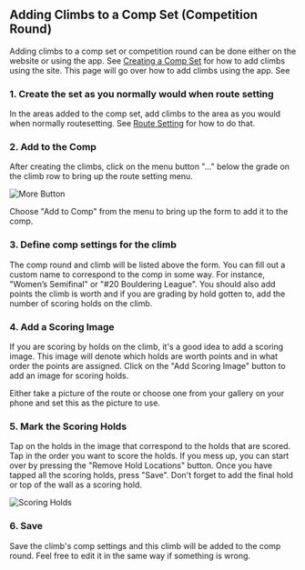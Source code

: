 ## Adding Climbs to a Comp Set (Competition Round)

Adding climbs to a comp set or competition round can be done either on the website or using the app. See [Creating a Comp Set](/competitions/create-comp-set) for how to add climbs using the site. This page will go over how to add climbs using the app. See

### 1. Create the set as you normally would when route setting

In the areas added to the comp set, add climbs to the area as you would when normally routesetting. See [Route Setting](/route-setting) for how to do that.

### 2. Add to the Comp

After creating the climbs, click on the menu button "..." below the grade on the climb row to bring up the route setting menu.

![More Button](../images/more-btn.png)

Choose "Add to Comp" from the menu to bring up the form to add it to the comp.

### 3. Define comp settings for the climb

The comp round and climb will be listed above the form. You can fill out a custom name to correspond to the comp in some way. For instance, "Women’s Semifinal" or "#20 Bouldering League". You should also add points the climb is worth and if you are grading by hold gotten to, add the number of scoring holds on the climb.

### 4. Add a Scoring Image

If you are scoring by holds on the climb, it's a good idea to add a scoring image. This image will denote which holds are worth points and in what order the points are assigned. Click on the "Add Scoring Image" button to add an image for scoring holds.

Either take a picture of the route or choose one from your gallery on your phone and set this as the picture to use.

### 5. Mark the Scoring Holds

Tap on the holds in the image that correspond to the holds that are scored. Tap in the order you want to score the holds. If you mess up, you can start over by pressing the "Remove Hold Locations" button. Once you have tapped all the scoring holds, press "Save". Don't forget to add the final hold or top of the wall as a scoring hold.

![Scoring Holds](../images/set-hold-locations.png)

### 6. Save

Save the climb's comp settings and this climb will be added to the comp round. Feel free to edit it in the same way if something is wrong.
